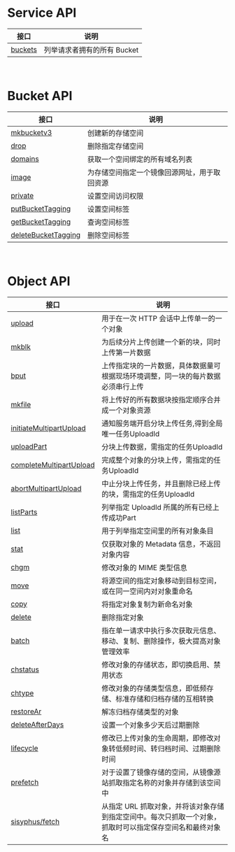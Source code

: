 <a id="service-operation"></a>
# **Service API** 

| 接口   | 说明 |
| -----|-------------------|
| [buckets](/kodo/api/3926/get-service) | 列举请求者拥有的所有 Bucket |

<br>

<a id="bucket-operation"></a>
# **Bucket API** 

| 接口   | 说明 |
| -----|-------------------|
|[mkbucketv3](/kodo/api/1382/mkbucketv3)        | 创建新的存储空间|
|[drop](/kodo/api/1601/drop-bucket)        | 删除指定存储空间|
|[domains](/kodo/api/3949/get-the-bucket-space-domain)        | 获取一个空间绑定的所有域名列表|
|[image](/kodo/api/3966/bucket-image-source) | 为存储空间指定一个镜像回源网址，用于取回资源|
|[private](/kodo/api/3946/set-bucket-private)| 设置空间访问权限|
|[putBucketTagging](/kodo/api/6314/put-bucket-tagging)        | 设置空间标签|
|[getBucketTagging](/kodo/api/6315/get-bucket-tagging)        | 查询空间标签|
|[deleteBucketTagging](/kodo/api/6316/delete-bucket-tagging)        | 删除空间标签|

<br>

<a id="object-operation"></a>
# **Object API** 

| 接口   | 说明 |
| -----|-------------------|
|[upload](/kodo/api/1312/upload)        | 用于在一次 HTTP 会话中上传单一的一个对象|
|[mkblk](/kodo/api/1286/mkblk)  |  为后续分片上传创建一个新的块，同时上传第一片数据|
|[bput](/kodo/api/1251/bput)    |上传指定块的一片数据，具体数据量可根据现场环境调整，同一块的每片数据必须串行上传|
|[mkfile](/kodo/api/1287/mkfile)  | 将上传好的所有数据块按指定顺序合并成一个对象资源|
|[initiateMultipartUpload](/kodo/api/6365/initialize-multipartupload)        | 通知服务端开启分块上传任务,得到全局唯一任务UploadId|
|[uploadPart](/kodo/api/6366/upload-part)        | 分块上传数据，需指定的任务UploadId|
|[completeMultipartUpload](/kodo/api/6368/complete-multipart-upload)        | 完成整个对象的分块上传，需指定的任务UploadId|
|[abortMultipartUpload](/kodo/api/6367/abort-multipart-upload) | 中止分块上传任务，并且删除已经上传的块，需指定的任务UploadId|
|[listParts](/kodo/api/6858/listparts)|列举指定 UploadId 所属的所有已经上传成功Part|
|[list](/kodo/api/1284/list) | 用于列举指定空间里的所有对象条目|
|[stat](/kodo/api/1308/stat)| 仅获取对象的 Metadata 信息，不返回对象内容|
|[chgm](/kodo/api/1252/chgm) |修改对象的 MIME 类型信息|
|[move](/kodo/api/1288/move) | 将源空间的指定对象移动到目标空间，或在同一空间内对对象重命名|
|[copy](/kodo/api/1254/copy) | 将指定对象复制为新命名对象|
|[delete](/kodo/api/1257/delete) | 删除指定对象|
|[batch](/kodo/api/1250/batch) | 指在单一请求中执行多次获取元信息、移动、复制、删除操作，极大提高对象管理效率|
|[chstatus](/kodo/api/4173/modify-the-file-status)|修改对象的存储状态，即切换启用、禁用状态|
|[chtype](/kodo/api/3710/chtype) | 修改对象的存储类型信息，即低频存储、标准存储和归档存储的互相转换|
|[restoreAr](/kodo/api/6380/restore-archive)|解冻归档存储类型的对象|
|[deleteAfterDays](/kodo/api/1732/update-file-lifecycle) | 设置一个对象多少天后过期删除|
| [lifecycle](/kodo/api/8062/modify-object-life-cycle)|修改已上传对象的生命周期，即修改对象转低频时间、转归档时间、过期删除时间|
|[prefetch](/kodo/api/1293/prefetch) | 对于设置了镜像存储的空间，从镜像源站抓取指定名称的对象并存储到该空间中|
|[sisyphus/fetch](/kodo/api/4097/asynch-fetch) | 从指定 URL 抓取对象，并将该对象存储到指定空间中。每次只抓取一个对象，抓取时可以指定保存空间名和最终对象名|


<br>